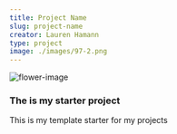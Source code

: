 ```yaml
--- 
title: Project Name
slug: project-name
creator: Lauren Hamann
type: project
image: ./images/97-2.png
---
```


![flower-image](./images/97-2.png)
### The is my starter project

This is my template starter for my projects

